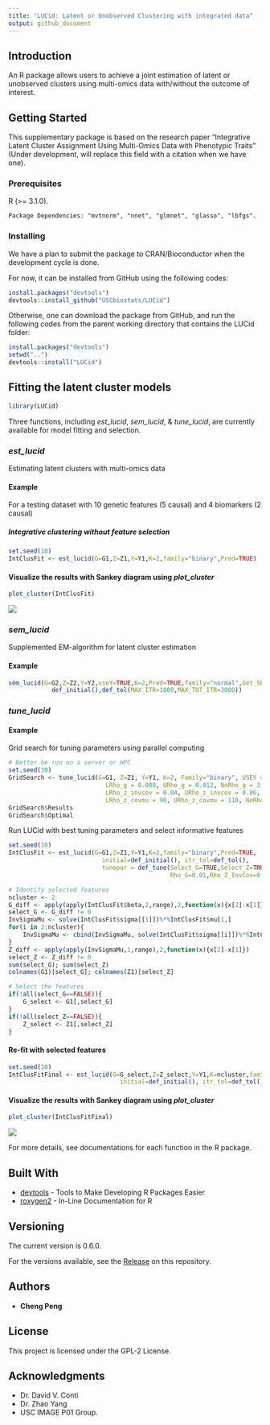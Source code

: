 ```yaml
---
title: "LUCid: Latent or Unobserved Clustering with integrated data"
output: github_document
---
```


## Introduction

An R package allows users to achieve a joint estimation of latent or unobserved clusters using multi-omics data with/without the outcome of interest.

## Getting Started

This supplementary package is based on the research paper "Integrative Latent Cluster Assignment Using Multi-Omics Data with Phenotypic Traits" (Under development, will replace this field with a citation when we have one). 

### Prerequisites

R (>= 3.1.0).

```
Package Dependencies: "mvtnorm", "nnet", "glmnet", "glasso", "lbfgs".
```

### Installing

We have a plan to submit the package to CRAN/Bioconductor when the development cycle is done.

For now, it can be installed from GitHub using the following codes:

```r
install.packages("devtools")
devtools::install_github("USCbiostats/LUCid")
```

Otherwise, one can download the package from GitHub, and run the following codes from the parent working directory that contains the LUCid folder:

```r
install.packages("devtools")
setwd("..")
devtools::install("LUCid")
```


## Fitting the latent cluster models

```r
library(LUCid)
```

Three functions, including *est_lucid*, *sem_lucid*, & *tune_lucid*, are currently available for model fitting and selection. 

### *est_lucid*

Estimating latent clusters with multi-omics data

#### Example

For a testing dataset with 10 genetic features (5 causal) and 4 biomarkers (2 causal)

##### Integrative clustering without feature selection

```r
set.seed(10)
IntClusFit <- est_lucid(G=G1,Z=Z1,Y=Y1,K=2,family="binary",Pred=TRUE)
```

#### Visualize the results with Sankey diagram using *plot_cluster*

```r
plot_cluster(IntClusFit)
```

![](README_files/figure-markdown_github/Sankey2.png)


### *sem_lucid*

Supplemented EM-algorithm for latent cluster estimation

#### Example

```r
sem_lucid(G=G2,Z=Z2,Y=Y2,useY=TRUE,K=2,Pred=TRUE,family="normal",Get_SE=TRUE,
            def_initial(),def_tol(MAX_ITR=1000,MAX_TOT_ITR=3000))
```

### *tune_lucid*

#### Example

Grid search for tuning parameters using parallel computing

```r
# Better be run on a server or HPC
set.seed(10)
GridSearch <- tune_lucid(G=G1, Z=Z1, Y=Y1, K=2, Family="binary", USEY = TRUE,
                           LRho_g = 0.008, URho_g = 0.012, NoRho_g = 3,
                           LRho_z_invcov = 0.04, URho_z_invcov = 0.06, NoRho_z_invcov = 3,
                           LRho_z_covmu = 90, URho_z_covmu = 110, NoRho_z_covmu = 2)
GridSearch$Results
GridSearch$Optimal
```

Run LUCid with best tuning parameters and select informative features
```r
set.seed(10)
IntClusFit <- est_lucid(G=G1,Z=Z1,Y=Y1,K=2,family="binary",Pred=TRUE,
                          initial=def_initial(), itr_tol=def_tol(),
                          tunepar = def_tune(Select_G=TRUE,Select_Z=TRUE,
                                             Rho_G=0.01,Rho_Z_InvCov=0.06,Rho_Z_CovMu=90))

# Identify selected features
ncluster <- 2
G_diff <- apply(apply(IntClusFit$beta,2,range),2,function(x){x[2]-x[1]})[-1]
select_G <- G_diff != 0
InvSigmaMu <- solve(IntClusFit$sigma[[1]])%*%IntClusFit$mu[1,]
for(i in 2:ncluster){
    InvSigmaMu <- cbind(InvSigmaMu, solve(IntClusFit$sigma[[i]])%*%IntClusFit$mu[i,])
}
Z_diff <- apply(apply(InvSigmaMu,1,range),2,function(x){x[2]-x[1]})
select_Z <- Z_diff != 0
sum(select_G); sum(select_Z)
colnames(G1)[select_G]; colnames(Z1)[select_Z]

# Select the features
if(!all(select_G==FALSE)){
    G_select <- G1[,select_G]
}
if(!all(select_Z==FALSE)){
    Z_select <- Z1[,select_Z]
}
```

#### Re-fit with selected features
```r
set.seed(10)
IntClusFitFinal <- est_lucid(G=G_select,Z=Z_select,Y=Y1,K=ncluster,family="binary",Pred=TRUE,
                               initial=def_initial(), itr_tol=def_tol(), tunepar = def_tune())
```

#### Visualize the results with Sankey diagram using *plot_cluster*

```r
plot_cluster(IntClusFitFinal)
```

![](README_files/figure-markdown_github/Sankey1.png)

For more details, see documentations for each function in the R package.


## Built With

* [devtools](https://cran.r-project.org/web/packages/devtools/index.html) - Tools to Make Developing R Packages Easier
* [roxygen2](https://cran.r-project.org/web/packages/roxygen2/index.html) - In-Line Documentation for R

## Versioning

The current version is 0.6.0.

For the versions available, see the [Release](https://github.com/USCbiostats/LUCid/releases) on this repository. 

## Authors

* **Cheng Peng**

## License

This project is licensed under the GPL-2 License.

## Acknowledgments

* Dr. David V. Conti
* Dr. Zhao Yang
* USC IMAGE P01 Group.
